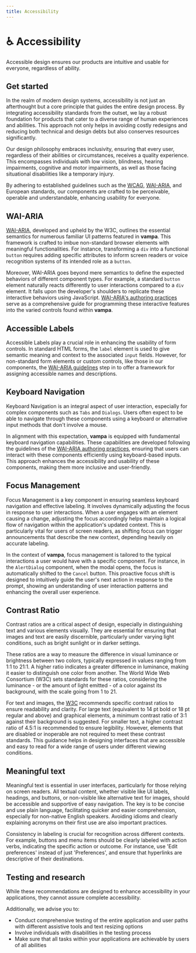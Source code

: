 ```yaml
---
title: Accessibility
---
```



# ♿️ Accessibility

Accessible design ensures our products are intuitive and usable for everyone, regardless of ability.

## Get started

In the realm of modern design systems, accessibility is not just an afterthought but a core principle that guides the entire design process. By integrating accessibility standards from the outset, we lay a robust foundation for products that cater to a diverse range of human experiences and abilities. This approach not only helps in avoiding costly redesigns and reducing both technical and design debts but also conserves resources significantly.

Our design philosophy embraces inclusivity, ensuring that every user, regardless of their abilities or circumstances, receives a quality experience. This encompasses individuals with low vision, blindness, hearing impairments, cognitive and motor impairments, as well as those facing situational disabilities like a temporary injury.

By adhering to established guidelines such as the [WCAG](https://www.w3.org/WAI/standards-guidelines/wcag/), [WAI-ARIA](https://www.w3.org/TR/wai-aria-1.2/), and European standards, our components are crafted to be perceivable, operable and understandable, enhancing usability for everyone.

## WAI-ARIA

[WAI-ARIA](https://www.w3.org/TR/wai-aria-1.2/), developed and upheld by the W3C, outlines the essential semantics for numerous familiar UI patterns featured in **vampa**. This framework is crafted to imbue non-standard browser elements with meaningful functionalities. For instance, transforming a `div` into a functional `button` requires adding specific attributes to inform screen readers or voice recognition systems of its intended role as a `button`.

Moreover, WAI-ARIA goes beyond mere semantics to define the expected behaviors of different component types. For example, a standard `button` element naturally reacts differently to user interactions compared to a `div` element. It falls upon the developer's shoulders to replicate these interactive behaviors using JavaScript. [WAI-ARIA's authoring practices](https://www.w3.org/WAI/ARIA/apg/) serve as a comprehensive guide for programming these interactive features into the varied controls found within **vampa**.

## Accessible Labels

Accessible Labels play a crucial role in enhancing the usability of form controls. In standard HTML forms, the `label` element is used to give semantic meaning and context to the associated `input` fields. However, for non-standard form elements or custom controls, like those in our components, the [WAI-ARIA guidelines](https://www.w3.org/TR/wai-aria-1.2/#namecalculation) step in to offer a framework for assigning accessible names and descriptions.

## Keyboard Navigation

Keyboard Navigation is an integral aspect of user interaction, especially for complex components such as `Tabs` and `Dialogs`. Users often expect to be able to navigate through these components using a keyboard or alternative input methods that don't involve a mouse.

In alignment with this expectation, **vampa** is equipped with fundamental keyboard navigation capabilities. These capabilities are developed following the guidelines of the [WAI-ARIA authoring practices](https://www.w3.org/WAI/ARIA/apg/), ensuring that users can interact with these components efficiently using keyboard-based inputs. This approach enhances the accessibility and usability of these components, making them more inclusive and user-friendly.

## Focus Management

Focus Management is a key component in ensuring seamless keyboard navigation and effective labeling. It involves dynamically adjusting the focus in response to user interactions. When a user engages with an element causing a change, adjusting the focus accordingly helps maintain a logical flow of navigation within the application's updated context. This is particularly vital for users of screen readers, as shifting focus can trigger announcements that describe the new context, depending heavily on accurate labeling.

In the context of **vampa**, focus management is tailored to the typical interactions a user would have with a specific component. For instance, in the `AlertDialog` component, when the modal opens, the focus is automatically shifted to the `Cancel` button. This proactive focus shift is designed to intuitively guide the user's next action in response to the prompt, showing an understanding of user interaction patterns and enhancing the overall user experience.

## Contrast Ratio

Contrast ratios are a critical aspect of design, especially in distinguishing text and various elements visually. They are essential for ensuring that images and text are easily discernible, particularly under varying light conditions, such as bright sunlight or in darker settings.

These ratios are a way to measure the difference in visual luminance or brightness between two colors, typically expressed in values ranging from 1:1 to 21:1. A higher ratio indicates a greater difference in luminance, making it easier to distinguish one color from another. The World Wide Web Consortium (W3C) sets standards for these ratios, considering the luminance - or the amount of light emitted - of a color against its background, with the scale going from 1 to 21.

For text and images, the [W3C](https://www.w3.org/WAI/standards-guidelines/wcag/) recommends specific contrast ratios to ensure readability and clarity. For large text (equivalent to 14 pt bold or 18 pt regular and above) and graphical elements, a minimum contrast ratio of 3:1 against their background is suggested. For smaller text, a higher contrast ratio of 4.5:1 is recommended to ensure legibility. However, elements that are disabled or inoperable are not required to meet these contrast standards. This guidance helps in designing interfaces that are accessible and easy to read for a wide range of users under different viewing conditions.

<FoundationsAccessibility />

## Meaningful text

Meaningful text is essential in user interfaces, particularly for those relying on screen readers. All textual content, whether visible like UI labels, headings, and buttons, or non-visible like alternative text for images, should be accessible and supportive of easy navigation. The key is to be concise and use plain language, facilitating quicker and easier comprehension, especially for non-native English speakers. Avoiding idioms and clearly explaining acronyms on their first use are also important practices.

Consistency in labeling is crucial for recognition across different contexts. For example, buttons and menu items should be clearly labeled with action verbs, indicating the specific action or outcome. For instance, use 'Edit preferences' instead of just 'Preferences', and ensure that hyperlinks are descriptive of their destinations.

## Testing and research

While these recommendations are designed to enhance accessibility in your applications, they cannot assure complete accessibility.

Additionally, we advise you to:

- Conduct comprehensive testing of the entire application and user paths with different assistive tools and text resizing options
- Involve individuals with disabilities in the testing process
- Make sure that all tasks within your applications are achievable by users of all abilities
